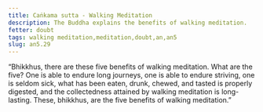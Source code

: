 ```yaml
---
title: Caṅkama sutta - Walking Meditation
description: The Buddha explains the benefits of walking meditation.
fetter: doubt
tags: walking meditation,meditation,doubt,an,an5
slug: an5.29
---
```


“Bhikkhus, there are these five benefits of walking meditation. What are the five? One is able to endure long journeys, one is able to endure striving, one is seldom sick, what has been eaten, drunk, chewed, and tasted is properly digested, and the collectedness attained by walking meditation is long-lasting. These, bhikkhus, are the five benefits of walking meditation.”